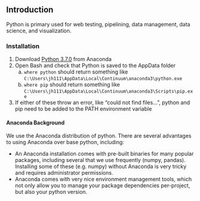 ## Introduction 

Python is primary used for web testing, pipelining, data management, data science, and visualization.

### Installation {-}

1. Download [Python 3.7.0](https://www.anaconda.com/distribution/) from Anaconda
2. Open Bash and check that Python is saved to the AppData folder
	a. `where python` should return something like `C:\Users\jh111\AppData\Local\Continuum\anaconda3\python.exe`
	b. `where pip` should return something like `C:\Users\jh111\AppData\Local\Continuum\anaconda3\Scripts\pip.exe`
3. If either of these throw an error, like "could not find files...", python and pip need to be added to the PATH environment variable

#### Anaconda Background {-}

We use the Anaconda distribution of python. There are several advantages to using Anaconda over base python, including:

* An Anaconda installation comes with pre-built binaries for many popular packages, including several that we use frequently (numpy, pandas). Installing some of these (e.g. numpy) without Anaconda is very tricky and requires administrator permissions.
* Anaconda comes with very nice environment management tools, which not only allow you to manage your package dependencies per-project, but also your python version. 